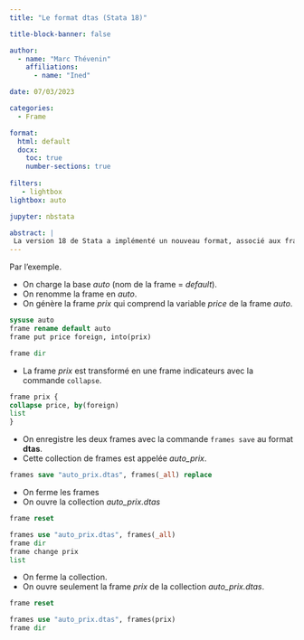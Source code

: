 ```yaml
---
title: "Le format dtas (Stata 18)"

title-block-banner: false

author: 
  - name: "Marc Thévenin"
    affiliations:
      - name: "Ined"

date: 07/03/2023

categories:
  - Frame

format: 
  html: default
  docx:
    toc: true
    number-sections: true
    
filters:
   - lightbox
lightbox: auto

jupyter: nbstata  

abstract: | 
 La version 18 de Stata a implémenté un nouveau format, associé aux frames, le format **.dtas**. Il permet d'enregistrer toutes les frames actives, qu'elles soit liées ou non. 
---
```


Par l'exemple.   

- On charge la base *auto* (nom de la frame = *default*).
- On renomme la frame en *auto*.
- On génère la frame *prix* qui comprend la variable *price* de la frame *auto*.

```stata
sysuse auto 
frame rename default auto
frame put price foreign, into(prix)

frame dir
```

* La frame *prix* est transformé en une frame indicateurs avec la commande `collapse`.

```stata
frame prix {
collapse price, by(foreign)
list
}
```

* On enregistre les deux frames avec la commande `frames save` au format **dtas**.
* Cette collection de frames est appelée *auto_prix*.

```stata
frames save "auto_prix.dtas", frames(_all) replace
```

* On ferme les frames
* On ouvre la collection *auto_prix.dtas* 

```stata
frame reset

frames use "auto_prix.dtas", frames(_all)
frame dir
frame change prix
list
```

* On ferme la collection.
* On ouvre seulement la frame *prix* de la collection *auto_prix.dtas*.

```stata
frame reset

frames use "auto_prix.dtas", frames(prix)
frame dir
```






